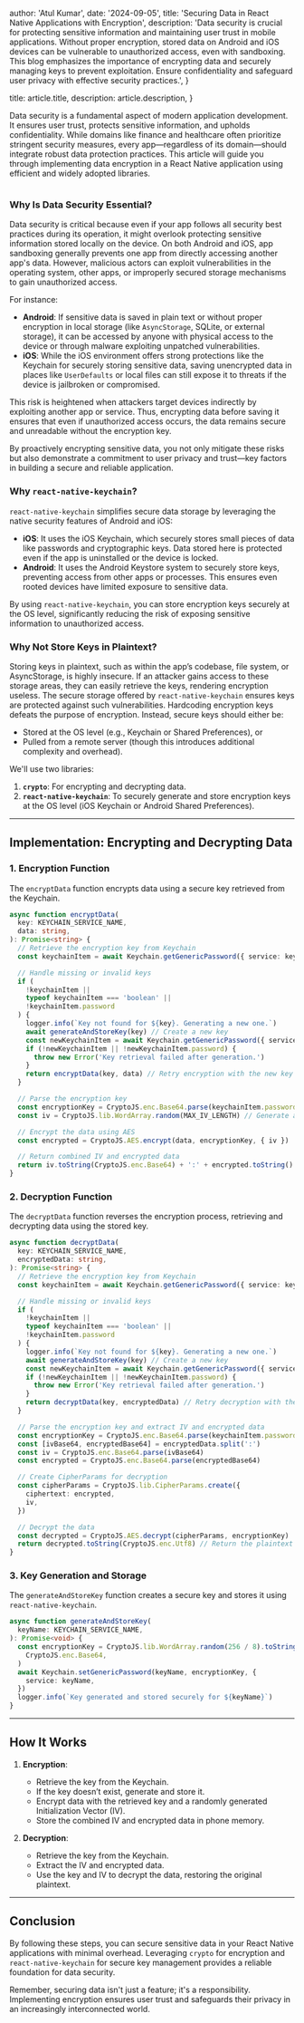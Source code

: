 
  author: 'Atul Kumar',
  date: '2024-09-05',
  title: 'Securing Data in React Native Applications with Encryption',
  description:
    'Data security is crucial for protecting sensitive information and maintaining user trust in mobile applications. Without proper encryption, stored data on Android and iOS devices can be vulnerable to unauthorized access, even with sandboxing. This blog emphasizes the importance of encrypting data and securely managing keys to prevent exploitation. Ensure confidentiality and safeguard user privacy with effective security practices.',
}

  title: article.title,
  description: article.description,
}


Data security is a fundamental aspect of modern application development. It ensures user trust, protects sensitive information, and upholds confidentiality. While domains like finance and healthcare often prioritize stringent security measures, every app—regardless of its domain—should integrate robust data protection practices. This article will guide you through implementing data encryption in a React Native application using efficient and widely adopted libraries.

<Image src={designSystem} alt="" />

### Why Is Data Security Essential?

Data security is critical because even if your app follows all security best practices during its operation, it might overlook protecting sensitive information stored locally on the device. On both Android and iOS, app sandboxing generally prevents one app from directly accessing another app's data. However, malicious actors can exploit vulnerabilities in the operating system, other apps, or improperly secured storage mechanisms to gain unauthorized access.

For instance:

- **Android**: If sensitive data is saved in plain text or without proper encryption in local storage (like `AsyncStorage`, SQLite, or external storage), it can be accessed by anyone with physical access to the device or through malware exploiting unpatched vulnerabilities.
- **iOS**: While the iOS environment offers strong protections like the Keychain for securely storing sensitive data, saving unencrypted data in places like `UserDefaults` or local files can still expose it to threats if the device is jailbroken or compromised.

This risk is heightened when attackers target devices indirectly by exploiting another app or service. Thus, encrypting data before saving it ensures that even if unauthorized access occurs, the data remains secure and unreadable without the encryption key.

By proactively encrypting sensitive data, you not only mitigate these risks but also demonstrate a commitment to user privacy and trust—key factors in building a secure and reliable application.

### Why `react-native-keychain`?

`react-native-keychain` simplifies secure data storage by leveraging the native security features of Android and iOS:

- **iOS**: It uses the iOS Keychain, which securely stores small pieces of data like passwords and cryptographic keys. Data stored here is protected even if the app is uninstalled or the device is locked.
- **Android**: It uses the Android Keystore system to securely store keys, preventing access from other apps or processes. This ensures even rooted devices have limited exposure to sensitive data.

By using `react-native-keychain`, you can store encryption keys securely at the OS level, significantly reducing the risk of exposing sensitive information to unauthorized access.

### Why Not Store Keys in Plaintext?

Storing keys in plaintext, such as within the app’s codebase, file system, or AsyncStorage, is highly insecure. If an attacker gains access to these storage areas, they can easily retrieve the keys, rendering encryption useless. The secure storage offered by `react-native-keychain` ensures keys are protected against such vulnerabilities.
Hardcoding encryption keys defeats the purpose of encryption. Instead, secure keys should either be:

- Stored at the OS level (e.g., Keychain or Shared Preferences), or
- Pulled from a remote server (though this introduces additional complexity and overhead).

We'll use two libraries:

1. **`crypto`**: For encrypting and decrypting data.
2. **`react-native-keychain`**: To securely generate and store encryption keys at the OS level (iOS Keychain or Android Shared Preferences).

---

## Implementation: Encrypting and Decrypting Data

### 1. **Encryption Function**

The `encryptData` function encrypts data using a secure key retrieved from the Keychain.

```typescript
async function encryptData(
  key: KEYCHAIN_SERVICE_NAME,
  data: string,
): Promise<string> {
  // Retrieve the encryption key from Keychain
  const keychainItem = await Keychain.getGenericPassword({ service: key })

  // Handle missing or invalid keys
  if (
    !keychainItem ||
    typeof keychainItem === 'boolean' ||
    !keychainItem.password
  ) {
    logger.info(`Key not found for ${key}. Generating a new one.`)
    await generateAndStoreKey(key) // Create a new key
    const newKeychainItem = await Keychain.getGenericPassword({ service: key })
    if (!newKeychainItem || !newKeychainItem.password) {
      throw new Error('Key retrieval failed after generation.')
    }
    return encryptData(key, data) // Retry encryption with the new key
  }

  // Parse the encryption key
  const encryptionKey = CryptoJS.enc.Base64.parse(keychainItem.password)
  const iv = CryptoJS.lib.WordArray.random(MAX_IV_LENGTH) // Generate a random IV

  // Encrypt the data using AES
  const encrypted = CryptoJS.AES.encrypt(data, encryptionKey, { iv })

  // Return combined IV and encrypted data
  return iv.toString(CryptoJS.enc.Base64) + ':' + encrypted.toString()
}
```

### 2. **Decryption Function**

The `decryptData` function reverses the encryption process, retrieving and decrypting data using the stored key.

```typescript
async function decryptData(
  key: KEYCHAIN_SERVICE_NAME,
  encryptedData: string,
): Promise<string> {
  // Retrieve the encryption key from Keychain
  const keychainItem = await Keychain.getGenericPassword({ service: key })

  // Handle missing or invalid keys
  if (
    !keychainItem ||
    typeof keychainItem === 'boolean' ||
    !keychainItem.password
  ) {
    logger.info(`Key not found for ${key}. Generating a new one.`)
    await generateAndStoreKey(key) // Create a new key
    const newKeychainItem = await Keychain.getGenericPassword({ service: key })
    if (!newKeychainItem || !newKeychainItem.password) {
      throw new Error('Key retrieval failed after generation.')
    }
    return decryptData(key, encryptedData) // Retry decryption with the new key
  }

  // Parse the encryption key and extract IV and encrypted data
  const encryptionKey = CryptoJS.enc.Base64.parse(keychainItem.password)
  const [ivBase64, encryptedBase64] = encryptedData.split(':')
  const iv = CryptoJS.enc.Base64.parse(ivBase64)
  const encrypted = CryptoJS.enc.Base64.parse(encryptedBase64)

  // Create CipherParams for decryption
  const cipherParams = CryptoJS.lib.CipherParams.create({
    ciphertext: encrypted,
    iv,
  })

  // Decrypt the data
  const decrypted = CryptoJS.AES.decrypt(cipherParams, encryptionKey)
  return decrypted.toString(CryptoJS.enc.Utf8) // Return the plaintext
}
```

### 3. **Key Generation and Storage**

The `generateAndStoreKey` function creates a secure key and stores it using `react-native-keychain`.

```typescript
async function generateAndStoreKey(
  keyName: KEYCHAIN_SERVICE_NAME,
): Promise<void> {
  const encryptionKey = CryptoJS.lib.WordArray.random(256 / 8).toString(
    CryptoJS.enc.Base64,
  )
  await Keychain.setGenericPassword(keyName, encryptionKey, {
    service: keyName,
  })
  logger.info(`Key generated and stored securely for ${keyName}`)
}
```

---

## How It Works

1. **Encryption**:

   - Retrieve the key from the Keychain.
   - If the key doesn’t exist, generate and store it.
   - Encrypt data with the retrieved key and a randomly generated Initialization Vector (IV).
   - Store the combined IV and encrypted data in phone memory.

2. **Decryption**:
   - Retrieve the key from the Keychain.
   - Extract the IV and encrypted data.
   - Use the key and IV to decrypt the data, restoring the original plaintext.

---

## Conclusion

By following these steps, you can secure sensitive data in your React Native applications with minimal overhead. Leveraging `crypto` for encryption and `react-native-keychain` for secure key management provides a reliable foundation for data security.

Remember, securing data isn't just a feature; it's a responsibility. Implementing encryption ensures user trust and safeguards their privacy in an increasingly interconnected world.
